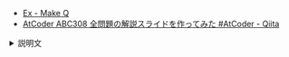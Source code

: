 
<Meta title="ABC308/ABC308-Ex" />
<Slide src={Png1} layout="fullscreen" />
<Slide src={Png2} layout="fullscreen" />

- [Ex \- Make Q](https://atcoder.jp/contests/abc308/tasks/abc308_h)
- [AtCoder ABC308 全問題の解説スライドを作ってみた \#AtCoder \- Qiita](https://qiita.com/hossie/items/8d182f642e169a4e145d)

<details>
<summary>説明文</summary>

</details>

